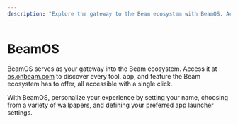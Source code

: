 ```yaml
---
description: "Explore the gateway to the Beam ecosystem with BeamOS. Access a myriad of tools, apps, and features swiftly with a single click at os.onbeam.com."
---
```


# BeamOS

BeamOS serves as your gateway into the Beam ecosystem. Access it at [os.onbeam.com](https://os.onbeam.com) to discover every tool, app, and feature the Beam ecosystem has to offer, all accessible with a single click.

With BeamOS, personalize your experience by setting your name, choosing from a variety of wallpapers, and defining your preferred app launcher settings.
